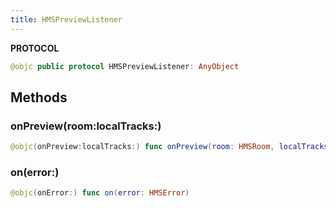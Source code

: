 ```yaml
---
title: HMSPreviewListener
---
```


**PROTOCOL**

```swift
@objc public protocol HMSPreviewListener: AnyObject
```

## Methods

### onPreview(room:localTracks:)

```swift
@objc(onPreview:localTracks:) func onPreview(room: HMSRoom, localTracks: [HMSTrack])
```

### on(error:)

```swift
@objc(onError:) func on(error: HMSError)
```
